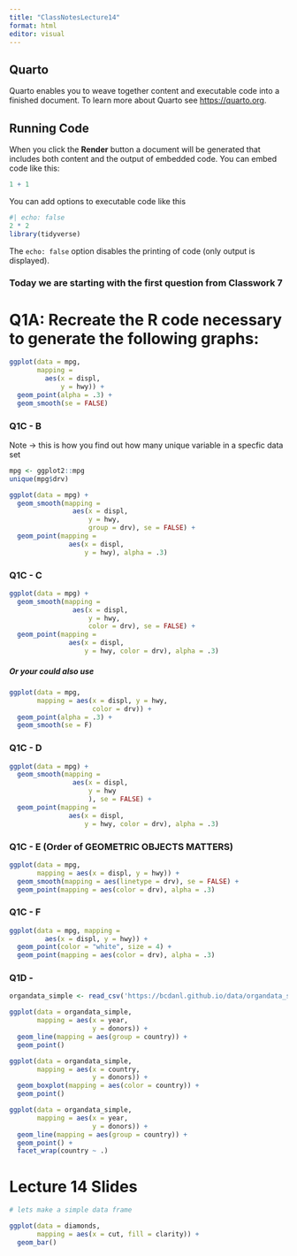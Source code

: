 ```yaml
---
title: "ClassNotesLecture14"
format: html
editor: visual
---
```


## Quarto

Quarto enables you to weave together content and executable code into a finished document. To learn more about Quarto see <https://quarto.org>.

## Running Code

When you click the **Render** button a document will be generated that includes both content and the output of embedded code. You can embed code like this:

```r
1 + 1
```

You can add options to executable code like this

```r
#| echo: false
2 * 2
library(tidyverse)
```

The `echo: false` option disables the printing of code (only output is displayed).

### Today we are starting with the first question from Classwork 7

# Q1A: Recreate the R code necessary to generate the following graphs:
```r
ggplot(data = mpg,
       mapping =
         aes(x = displ,
             y = hwy)) +
  geom_point(alpha = .3) +
  geom_smooth(se = FALSE)
```
### Q1C - B

Note -> this is how you find out how many unique variable in a specfic data set
```r
mpg <- ggplot2::mpg
unique(mpg$drv)
```


```r
ggplot(data = mpg) +
  geom_smooth(mapping = 
                aes(x = displ, 
                    y = hwy, 
                    group = drv), se = FALSE) +
  geom_point(mapping =
               aes(x = displ,
                   y = hwy), alpha = .3)
```
### Q1C - C
```r
ggplot(data = mpg) +
  geom_smooth(mapping = 
                aes(x = displ, 
                    y = hwy, 
                    color = drv), se = FALSE) +
  geom_point(mapping =
               aes(x = displ,
                   y = hwy, color = drv), alpha = .3)
```
##### Or your could also use
```r
ggplot(data = mpg,
       mapping = aes(x = displ, y = hwy,
                     color = drv)) +
  geom_point(alpha = .3) +
  geom_smooth(se = F)
```





### Q1C - D
```r
ggplot(data = mpg) +
  geom_smooth(mapping = 
                aes(x = displ, 
                    y = hwy 
                    ), se = FALSE) +
  geom_point(mapping =
               aes(x = displ,
                   y = hwy, color = drv), alpha = .3)
```
### Q1C - E (Order of GEOMETRIC OBJECTS MATTERS)
```r
ggplot(data = mpg, 
       mapping = aes(x = displ, y = hwy)) +
  geom_smooth(mapping = aes(linetype = drv), se = FALSE) +
  geom_point(mapping = aes(color = drv), alpha = .3)
```
### Q1C - F

```r
ggplot(data = mpg, mapping =
         aes(x = displ, y = hwy)) +
  geom_point(color = "white", size = 4) +
  geom_point(mapping = aes(color = drv), alpha = .3)
```

### Q1D -
```r
organdata_simple <- read_csv('https://bcdanl.github.io/data/organdata_simple.csv')
```
```r
ggplot(data = organdata_simple,
       mapping = aes(x = year,
                     y = donors)) +
  geom_line(mapping = aes(group = country)) +
  geom_point()
```
```r
ggplot(data = organdata_simple,
       mapping = aes(x = country,
                     y = donors)) +
  geom_boxplot(mapping = aes(color = country)) +
  geom_point()
```
```r

ggplot(data = organdata_simple,
       mapping = aes(x = year,
                     y = donors)) +
  geom_line(mapping = aes(group = country)) +
  geom_point() +
  facet_wrap(country ~ .)
```

# Lecture 14 Slides

```r
# lets make a simple data frame

ggplot(data = diamonds,
       mapping = aes(x = cut, fill = clarity)) +
  geom_bar()

```




















